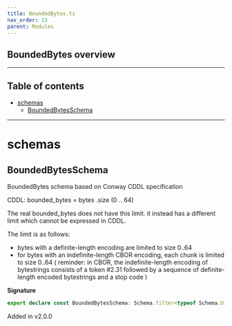 ```yaml
---
title: BoundedBytes.ts
nav_order: 13
parent: Modules
---
```


## BoundedBytes overview

---

<h2 className="text-delta">Table of contents</h2>

- [schemas](#schemas)
  - [BoundedBytesSchema](#boundedbytesschema)

---

# schemas

## BoundedBytesSchema

BoundedBytes schema based on Conway CDDL specification

CDDL: bounded_bytes = bytes .size (0 .. 64)

The real bounded_bytes does not have this limit. it instead has
a different limit which cannot be expressed in CDDL.

The limit is as follows:

- bytes with a definite-length encoding are limited to size 0..64
- for bytes with an indefinite-length CBOR encoding, each chunk is
  limited to size 0..64
  ( reminder: in CBOR, the indefinite-length encoding of
  bytestrings consists of a token #2.31 followed by a sequence
  of definite-length encoded bytestrings and a stop code )

**Signature**

```ts
export declare const BoundedBytesSchema: Schema.filter<typeof Schema.Uint8ArrayFromSelf>
```

Added in v2.0.0
